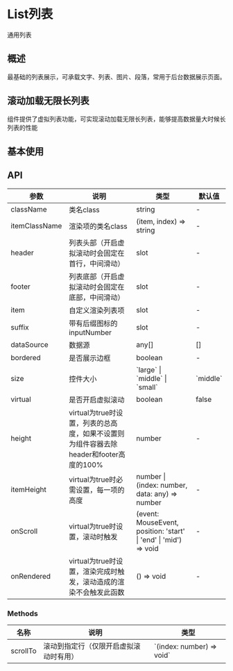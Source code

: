 

<Meta of={ListStories}/>

# List列表
通用列表

## 概述
最基础的列表展示，可承载文字、列表、图片、段落，常用于后台数据展示页面。

## 滚动加载无限长列表
组件提供了虚拟列表功能，可实现滚动加载无限长列表，能够提高数据量大时候长列表的性能

## 基本使用
<Canvas of={ListStories.List}/>
<Controls of={ListStories.List}/>

## API
<table className="api-table">
    <thead>
    <tr>
        <th>参数</th>
        <th>说明</th>
        <th>类型</th>
        <th>默认值</th>
    </tr>
    </thead>
    <tbody>
    <tr>
        <td>className</td>
        <td>类名class</td>
        <td>string</td>
        <td>-</td>
    </tr>
    <tr>
        <td>itemClassName</td>
        <td>渲染项的类名class</td>
        <td>(item, index) => string</td>
        <td>-</td>
    </tr>
    <tr>
        <td>header</td>
        <td>列表头部（开启虚拟滚动时会固定在首行，中间滑动）</td>
        <td>slot</td>
        <td>-</td>
    </tr>
    <tr>
        <td>footer</td>
        <td>列表底部（开启虚拟滚动时会固定在底部，中间滑动）</td>
        <td>slot</td>
        <td>-</td>
    </tr>
    <tr>
        <td>item</td>
        <td>自定义渲染列表项</td>
        <td>slot</td>
        <td>-</td>
    </tr>
    <tr>
        <td>suffix</td>
        <td>带有后缀图标的 inputNumber</td>
        <td>slot</td>
        <td>-</td>
    </tr>
    <tr>
        <td>dataSource</td>
        <td>数据源</td>
        <td>any[]</td>
        <td>[]</td>
    </tr>
    <tr>
        <td>bordered</td>
        <td>是否展示边框</td>
        <td>boolean</td>
        <td>-</td>
    </tr>
    <tr>
        <td>size</td>
        <td>控件大小</td>
        <td>`large` | `middle` | `small`</td>
        <td>`middle`</td>
    </tr>
    <tr>
        <td>virtual</td>
        <td>是否开启虚拟滚动</td>
        <td>boolean</td>
        <td>false</td>
    </tr>
    <tr>
        <td>height</td>
        <td>virtual为true时设置，列表的总高度，如果不设置则为组件容器去除header和footer高度的100%</td>
        <td>number</td>
        <td>-</td>
    </tr>
    <tr>
        <td>itemHeight</td>
        <td>virtual为true时必需设置，每一项的高度</td>
        <td>number | (index: number, data: any) => number</td>
        <td>-</td>
    </tr>
    <tr>
        <td>onScroll</td>
        <td>virtual为true时设置，滚动时触发</td>
        <td>(event: MouseEvent, position: 'start' | 'end' | 'mid') => void</td>
        <td>-</td>
    </tr>
    <tr>
        <td>onRendered</td>
        <td>virtual为true时设置，渲染完成时触发，滚动造成的渲染不会触发此函数</td>
        <td>() => void</td>
        <td>-</td>
    </tr>
    </tbody>
</table>

### Methods
<table className="api-table">
    <thead>
    <tr>
        <th>名称</th>
        <th>说明</th>
        <th>类型</th>
    </tr>
    </thead>
    <tbody>
    <tr>
        <td>scrollTo</td>
        <td>滚动到指定行（仅限开启虚拟滚动时有用）</td>
        <td>`(index: number) => void`</td>
    </tr>
    </tbody>
</table>

